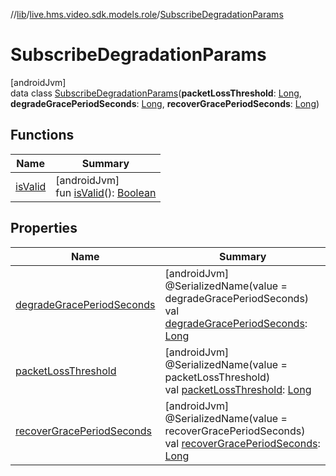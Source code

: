 //[lib](../../../index)/[live.hms.video.sdk.models.role](../index)/[SubscribeDegradationParams](index)

# SubscribeDegradationParams

[androidJvm]\
data class [SubscribeDegradationParams](index)(**packetLossThreshold**: [Long](https://kotlinlang.org/api/latest/jvm/stdlib/kotlin/-long/index.html), **degradeGracePeriodSeconds**: [Long](https://kotlinlang.org/api/latest/jvm/stdlib/kotlin/-long/index.html), **recoverGracePeriodSeconds**: [Long](https://kotlinlang.org/api/latest/jvm/stdlib/kotlin/-long/index.html))

## Functions

| Name                | Summary                                                                                                                         |
| ------------------- | ------------------------------------------------------------------------------------------------------------------------------- |
| [isValid](is-valid) | [androidJvm]<br />fun [isValid](is-valid)(): [Boolean](https://kotlinlang.org/api/latest/jvm/stdlib/kotlin/-boolean/index.html) |

## Properties

| Name                                                      | Summary                                                                                                                                                                                                               |
| --------------------------------------------------------- | --------------------------------------------------------------------------------------------------------------------------------------------------------------------------------------------------------------------- |
| [degradeGracePeriodSeconds](degrade-grace-period-seconds) | [androidJvm]<br />@SerializedName(value = degradeGracePeriodSeconds)<br />val [degradeGracePeriodSeconds](degrade-grace-period-seconds): [Long](https://kotlinlang.org/api/latest/jvm/stdlib/kotlin/-long/index.html) |
| [packetLossThreshold](packet-loss-threshold)              | [androidJvm]<br />@SerializedName(value = packetLossThreshold)<br />val [packetLossThreshold](packet-loss-threshold): [Long](https://kotlinlang.org/api/latest/jvm/stdlib/kotlin/-long/index.html)                    |
| [recoverGracePeriodSeconds](recover-grace-period-seconds) | [androidJvm]<br />@SerializedName(value = recoverGracePeriodSeconds)<br />val [recoverGracePeriodSeconds](recover-grace-period-seconds): [Long](https://kotlinlang.org/api/latest/jvm/stdlib/kotlin/-long/index.html) |
